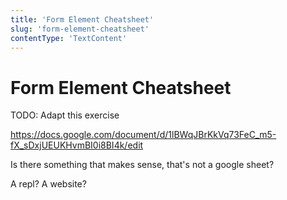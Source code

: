 ```yaml
---
title: 'Form Element Cheatsheet'
slug: 'form-element-cheatsheet'
contentType: 'TextContent'
---
```


# Form Element Cheatsheet

TODO: Adapt this exercise

https://docs.google.com/document/d/1lBWqJBrKkVq73FeC_m5-fX_sDxjUEUKHvmBI0i8BI4k/edit

Is there something that makes sense, that's not a google sheet?

A repl? A website?
